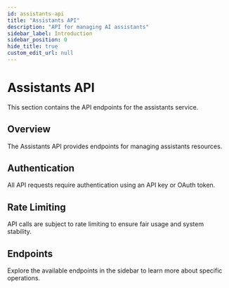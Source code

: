 ```yaml
---
id: assistants-api
title: "Assistants API"
description: "API for managing AI assistants"
sidebar_label: Introduction
sidebar_position: 0
hide_title: true
custom_edit_url: null
---
```


# Assistants API

This section contains the API endpoints for the assistants service.

## Overview

The Assistants API provides endpoints for managing assistants resources.

## Authentication

All API requests require authentication using an API key or OAuth token.

## Rate Limiting

API calls are subject to rate limiting to ensure fair usage and system stability.

## Endpoints

Explore the available endpoints in the sidebar to learn more about specific operations.


      